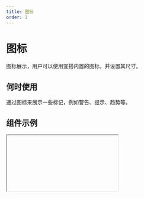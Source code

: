 ```yaml
---
title: 图标
order: 1
---
```


# 图标

图标展示，用户可以使用宜搭内置的图标，并设置其尺寸。

## 何时使用

通过图标来展示一些标记，例如警告、提示、趋势等。

## 组件示例


<Iframe url="https://www.aliwork.com/developer/icon-v2?isRenderNav=false" />

## 组件属性


<AttrTable
  dataSource={[
    {
      attr: '图标',
      code: 'src',
      type: 'String',
      demo: '"smile"',
      dafault: '',
      desc: '',
    },
    {
      attr: '大小',
      code: 'size',
      type: 'String',
      demo: '"medium"',
      dafault: '',
      desc: '从小到大依次为: `xxs` , `xs` , `small` , `medium` , `large` , `xl` , `xxl` , `xxxl`',
    },
  ]}
/>
